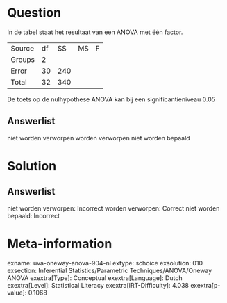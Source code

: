 Question
========

In de tabel staat het resultaat van een ANOVA met één factor.

  -------- ---- ----- ---- ---
  Source   df   SS    MS   F
  Groups   2                
  Error    30   240         
  Total    32   340         
  -------- ---- ----- ---- ---

De toets op de nulhypothese ANOVA kan bij een significantieniveau 0.05

Answerlist
----------

niet worden verworpen
worden verworpen
niet worden bepaald

Solution
========

Answerlist
----------

niet worden verworpen: Incorrect
worden verworpen: Correct
niet worden bepaald: Incorrect

Meta-information
================
exname: uva-oneway-anova-904-nl
extype: schoice
exsolution: 010
exsection: Inferential Statistics/Parametric Techniques/ANOVA/Oneway ANOVA
exextra[Type]: Conceptual
exextra[Language]: Dutch
exextra[Level]: Statistical Literacy
exextra[IRT-Difficulty]: 4.038
exextra[p-value]: 0.1068
